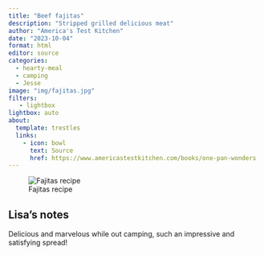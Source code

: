 ```yaml
---
title: "Beef fajitas"
description: "Stripped grilled delicious meat"
author: "America's Test Kitchen"
date: "2023-10-04"
format: html
editor: source
categories:
  - hearty-meal
  - camping
  - Jesse
image: "img/fajitas.jpg"
filters:
   - lightbox
lightbox: auto
about:
  template: trestles
  links:
    - icon: bowl
      text: Source
      href: https://www.americastestkitchen.com/books/one-pan-wonders
---
```


![Fajitas recipe](img/fajitas 2.jpg)

## Lisa's notes

Delicious and marvelous while out camping, such an impressive and satisfying spread! 
